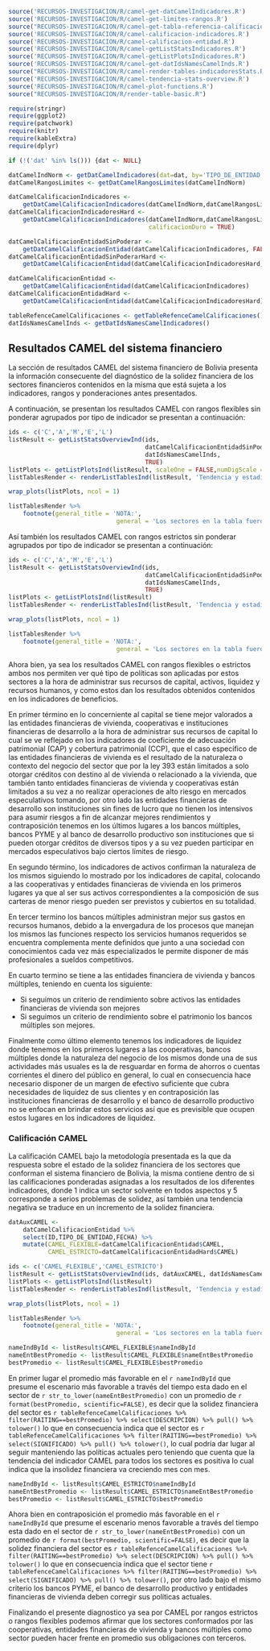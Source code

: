 ```r
source('RECURSOS-INVESTIGACION/R/camel-get-datCamelIndicadores.R')
source('RECURSOS-INVESTIGACION/R/camel-get-limites-rangos.R')
source("RECURSOS-INVESTIGACION/R/camel-get-tabla-referencia-calificaciones.R")
source('RECURSOS-INVESTIGACION/R/camel-calificacion-indicadores.R')
source('RECURSOS-INVESTIGACION/R/camel-calificacion-entidad.R')
source('RECURSOS-INVESTIGACION/R/camel-getListStatsIndicadores.R')
source('RECURSOS-INVESTIGACION/R/camel-getListPlotsIndicadores.R')
source('RECURSOS-INVESTIGACION/R/camel-get-datIdsNamesCamelInds.R')
source("RECURSOS-INVESTIGACION/R/camel-render-tables-indicadoresStats.R")
source('RECURSOS-INVESTIGACION/R/camel-tendencia-stats-overview.R')
source('RECURSOS-INVESTIGACION/R/camel-plot-functions.R')
source("RECURSOS-INVESTIGACION/R/render-table-basic.R")

require(stringr)
require(ggplot2)
require(patchwork)
require(knitr)
require(kableExtra)
require(dplyr)

if (!('dat' %in% ls())) {dat <- NULL}

datCamelIndNorm <- getDatCamelIndicadores(dat=dat, by='TIPO_DE_ENTIDAD')
datCamelRangosLimites <- getDatCamelRangosLimites(datCamelIndNorm)

datCamelCalificacionIndicadores <- 
    getDatCamelCalificacionIndicadores(datCamelIndNorm,datCamelRangosLimites)
datCamelCalificacionIndicadoresHard <- 
    getDatCamelCalificacionIndicadores(datCamelIndNorm,datCamelRangosLimites,
                                       calificacionDuro = TRUE)

datCamelCalificacionEntidadSinPoderar <- 
    getDatCamelCalificacionEntidad(datCamelCalificacionIndicadores, FALSE)
datCamelCalificacionEntidadSinPoderarHard <- 
    getDatCamelCalificacionEntidad(datCamelCalificacionIndicadoresHard, FALSE)

datCamelCalificacionEntidad <- 
    getDatCamelCalificacionEntidad(datCamelCalificacionIndicadores)
datCamelCalificacionEntidadHard <- 
    getDatCamelCalificacionEntidad(datCamelCalificacionIndicadoresHard)

tableRefenceCamelCalificaciones <- getTableRefenceCamelCalificaciones()
datIdsNamesCamelInds <- getDatIdsNamesCamelIndicadores()

```

## Resultados CAMEL del sistema financiero

La sección de resultados CAMEL del sistema financiero de Bolivia presenta la información consecuente del diagnóstico de la solidez financiera de los sectores financieros contenidos en la misma que está sujeta a los indicadores, rangos y ponderaciones antes presentados.

A continuación, se presentan los resultados CAMEL con rangos flexibles sin ponderar agrupados por tipo de indicador se presentan a continuación:

```r
ids <- c('C','A','M','E','L')
listResult <- getListStatsOverviewInd(ids, 
                                      datCamelCalificacionEntidadSinPoderar, 
                                      datIdsNamesCamelInds,
                                      TRUE)
listPlots <- getListPlotsInd(listResult, scaleOne = FALSE,numDigScale = 0.01)
listTablesRender <- renderListTablesInd(listResult, 'Tendencia y estadisticas C-A-M-E-L con rangos flexibles sin ponderar', 6)
```

```{=latex}
\begin{figure}[h!]
```

```r
wrap_plots(listPlots, ncol = 1)
```

```{=latex}
\floatfoot{Fuente: Elaboración propia.}
\end{figure}
```

\vspace*{15pt}
```r
listTablesRender %>% 
    footnote(general_title = 'NOTA:',
                              general = 'Los sectores en la tabla fueron ordenados en función del más al menos favorable dado su indicador promedio.')
```

\newpage
Así también los resultados CAMEL con rangos estrictos sin ponderar agrupados por tipo de indicador se presentan a continuación:

```r
ids <- c('C','A','M','E','L')
listResult <- getListStatsOverviewInd(ids, 
                                      datCamelCalificacionEntidadSinPoderarHard, 
                                      datIdsNamesCamelInds,
                                      TRUE)
listPlots <- getListPlotsInd(listResult)
listTablesRender <- renderListTablesInd(listResult, 'Tendencia y estadisticas C-A-M-E-L con rangos estrictos sin ponderar', 6)
```

```{=latex}
\begin{figure}[h!]
```

```r
wrap_plots(listPlots, ncol = 1)
```

```{=latex}
\floatfoot{Fuente: Elaboración propia.}
\end{figure}
```

\vspace*{15pt}
```r
listTablesRender %>% 
    footnote(general_title = 'NOTA:',
                              general = 'Los sectores en la tabla fueron ordenados en función del más al menos favorable dado su indicador promedio.')
```

Ahora bien, ya sea los resultados CAMEL con rangos flexibles o estrictos ambos nos permiten ver qué tipo de políticas son aplicadas por estos sectores a la hora de administrar sus recursos de capital, activos, liquidez y recursos humanos, y como estos dan los resultados obtenidos contenidos en los indicadores de beneficios.

En primer término en lo concerniente al capital se tiene mejor valorados a las entidades financieras de vivienda, cooperativas e instituciones financieras de desarrollo a la hora de administrar sus recursos de capital lo cual se ve reflejado en los indicadores de coeficiente de adecuación patrimonial (CAP) y cobertura patrimonial (CCP), que el caso específico de las entidades financieras de vivienda es el resultado de la naturaleza o contexto del negocio del sector que por la ley 393 están limitados a solo otorgar créditos con destino al de vivienda o relacionado a la vivienda, que también tanto entidades financieras de vivienda y cooperativas están limitados a su vez a no realizar operaciones de alto riesgo en mercados especulativos tomando, por otro lado las entidades financieras de desarrollo son instituciones sin fines de lucro que no tienen los intensivos para asumir riesgos a fin de alcanzar mejores rendimientos y contraposición tenemos en los últimos lugares a los bancos múltiples, bancos PYME y al banco de desarrollo productivo son instituciones que si pueden otorgar créditos de diversos tipos y a su vez pueden participar en mercados especulativos bajo ciertos límites de riesgo.

En segundo término, los indicadores de activos confirman la naturaleza de los mismos siguiendo lo mostrado por los indicadores de capital, colocando a las cooperativas y entidades financieras de vivienda en los primeros lugares ya que al ser sus activos correspondientes a la composición de sus carteras de menor riesgo pueden ser previstos y cubiertos en su totalidad.

En tercer termino los bancos múltiples administran mejor sus gastos en recursos humanos, debido a la envergadura de los procesos que manejan los mismos las funciones respecto los servicios humanos requeridos se encuentra complementa mente definidos que junto a una sociedad con conocimientos cada vez más especializados le permite disponer de más profesionales a sueldos competitivos.

En cuarto termino se tiene a las entidades financiera de vivienda y bancos múltiples, teniendo en cuenta los siguiente: 

- Si seguimos un criterio de rendimiento sobre activos las entidades financieras de vivienda son mejores
- Si seguimos un criterio de rendimiento sobre el patrimonio los bancos múltiples son mejores.

Finalmente como último elemento tenemos los indicadores de liquidez donde tenemos en los primeros lugares a las cooperativas, bancos múltiples donde la naturaleza del negocio de los mismos donde una de sus actividades más usuales es la de resguardar en forma de ahorros o cuentas corrientes el dinero del público en general, lo cual en consecuencia hace necesario disponer de un margen de efectivo suficiente que cubra necesidades de liquidez de sus clientes y en contraposición las instituciones financieras de desarrollo y el banco de desarrollo productivo no se enfocan en brindar estos servicios así que es previsible que ocupen estos lugares en los indicadores de liquidez.


\newpage
### Calificación CAMEL

La calificación CAMEL bajo la metodología presentada es la que da respuesta sobre el estado de la solidez financiera de los sectores que conforman el sistema financiero de Bolivia, la misma contiene dentro de si las calificaciones ponderadas asignadas a los resultados de los diferentes indicadores, donde 1 indica un sector solvente en todos aspectos y 5 corresponde a serios problemas de solidez, así también una tendencia negativa se traduce en un incremento de la solidez financiera.

```r
datAuxCAMEL <- 
    datCamelCalificacionEntidad %>% 
    select(ID,TIPO_DE_ENTIDAD,FECHA) %>% 
    mutate(CAMEL_FLEXIBLE=datCamelCalificacionEntidad$CAMEL,
           CAMEL_ESTRICTO=datCamelCalificacionEntidadHard$CAMEL)
```


```r
ids <- c('CAMEL_FLEXIBLE','CAMEL_ESTRICTO')
listResult <- getListStatsOverviewInd(ids, datAuxCAMEL, datIdsNamesCamelInds,TRUE)
listPlots <- getListPlotsInd(listResult)
listTablesRender <- renderListTablesInd(listResult, 'Tendencia y estadisticas CAMEL', 6)
```

```{=latex}
\begin{figure}[h!]
```

```r
wrap_plots(listPlots, ncol = 1)
```

```{=latex}
\floatfoot{Fuente: Elaboración propia.}
\end{figure}
```

\vspace*{15pt}
```r
listTablesRender %>% 
    footnote(general_title = 'NOTA:',
                              general = 'Los sectores en la tabla fueron ordenados en función del más al menos favorable dado su indicador promedio.')
```

<!-- RESULTADOS CAMEL FLEXIBLES -->

```r
nameIndById <- listResult$CAMEL_FLEXIBLE$nameIndById
nameEntBestPromedio <- listResult$CAMEL_FLEXIBLE$nameEntBestPromedio
bestPromedio <- listResult$CAMEL_FLEXIBLE$bestPromedio
```

En primer lugar el promedio más favorable en el `r nameIndById` que presume el escenario más favorable a través del tiempo esta dado en el sector de `r str_to_lower(nameEntBestPromedio)` con un promedio de `r format(bestPromedio, scientific=FALSE)`, es decir que la solidez financiera del sector es `r tableRefenceCamelCalificaciones %>% filter(RAITING==bestPromedio) %>% select(DESCRIPCION) %>% pull() %>% tolower()` lo que en consecuencia indica que el sector es `r tableRefenceCamelCalificaciones %>% filter(RAITING==bestPromedio) %>% select(SIGNIFICADO) %>% pull() %>% tolower()`, lo cual podría dar lugar al seguir manteniendo las políticas actuales pero teniendo que cuenta que la tendencia del indicador CAMEL para todos los sectores es positiva lo cual indica que la insolidez financiera va creciendo mes con mes.


<!-- RESULTADOS CAMEL ESTRITOS -->

```r
nameIndById <- listResult$CAMEL_ESTRICTO$nameIndById
nameEntBestPromedio <- listResult$CAMEL_ESTRICTO$nameEntBestPromedio
bestPromedio <- listResult$CAMEL_ESTRICTO$bestPromedio
```

Ahora bien en contraposición el promedio más favorable en el `r nameIndById` que presume el escenario menos favorable a través del tiempo esta dado en el sector de `r str_to_lower(nameEntBestPromedio)` con un promedio de `r format(bestPromedio, scientific=FALSE)`, es decir que la solidez financiera del sector es `r tableRefenceCamelCalificaciones %>% filter(RAITING==bestPromedio) %>% select(DESCRIPCION) %>% pull() %>% tolower()` lo que en consecuencia indica que el sector tiene `r tableRefenceCamelCalificaciones %>% filter(RAITING==bestPromedio) %>% select(SIGNIFICADO) %>% pull() %>% tolower()`, por otro lado bajo el mismo criterio los bancos PYME, el banco de desarrollo productivo y entidades financieras de vivienda deben corregir sus políticas actuales.

Finalizando el presente diagnostico ya sea por CAMEL por rangos estrictos o rangos flexibles podemos afirmar que los sectores conformados por las cooperativas, entidades financieras de vivienda y bancos múltiples como sector pueden hacer frente en promedio sus obligaciones con terceros. 

